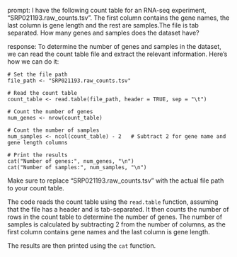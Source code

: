 prompt:
I have the following count table for an RNA-seq experiment, "SRP021193.raw_counts.tsv". The first column contains the gene names, the last column is gene length and the rest are samples.The file is tab separated. How many genes and samples does the dataset have?

response:
To determine the number of genes and samples in the dataset, we can read the count table file and extract the relevant information. Here's how we can do it:

```
# Set the file path
file_path <- "SRP021193.raw_counts.tsv"

# Read the count table
count_table <- read.table(file_path, header = TRUE, sep = "\t")

# Count the number of genes
num_genes <- nrow(count_table)

# Count the number of samples
num_samples <- ncol(count_table) - 2   # Subtract 2 for gene name and gene length columns

# Print the results
cat("Number of genes:", num_genes, "\n")
cat("Number of samples:", num_samples, "\n")
```

Make sure to replace "SRP021193.raw_counts.tsv" with the actual file path to your count table.

The code reads the count table using the `read.table` function, assuming that the file has a header and is tab-separated. It then counts the number of rows in the count table to determine the number of genes. The number of samples is calculated by subtracting 2 from the number of columns, as the first column contains gene names and the last column is gene length.

The results are then printed using the `cat` function.
